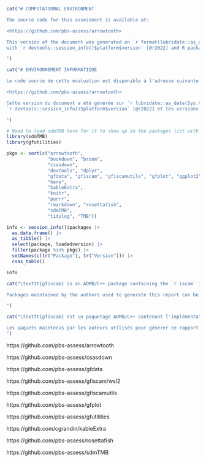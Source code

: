 ```r
cat("# COMPUTATIONAL ENVIRONMENT

The source code for this assessment is available at:

<https://github.com/pbs-assess/arrowtooth>

This version of the document was generated on `r format(lubridate::as_date(Sys.time()), format = '%a %b %d, %Y')`
with `r devtools::session_info()$platform$version` [@r2022] and R package versions:

")
```

```r
cat("# ENVIRONNEMENT INFORMATIQUE

Le code source de cette évaluation est disponible à l'adresse suivante:

<https://github.com/pbs-assess/arrowtooth>

Cette version du document a été générée sur `r lubridate::as_date(Sys.time())` avec
`r devtools::session_info()$platform$version` [@r2022] et les versions du paquet R:

")
```

```r

# Need to load sdmTMB here for it to show up in the packages list with version number
library(sdmTMB)
library(gfutilities)

pkgs <- sort(c("arrowtooth",
               "bookdown", "broom",
               "csasdown",
               "devtools", "dplyr",
               "gfdata", "gfiscam", "gfiscamutils", "gfplot", "ggplot2", "glmmTMB", "gridExtra",
               "here",
               "kableExtra",
               "knitr",
               "purrr",
               "rmarkdown", "rosettafish",
               "sdmTMB",
               "tidylog", "TMB"))

info <- session_info()$packages |> 
  as.data.frame() |> 
  as_tibble() |> 
  select(package, loadedversion) |> 
  filter(package %in% pkgs) |> 
  setNames(c(tr("Package"), tr("Version"))) |>
  csas_table()

info
```

```r
cat("\texttt{gfiscam} is an ADMB/C++ package containing the `r iscam` implementation used in this assessment and has a GitHub repository (link below).

Packages maintained by the authors used to generate this report can be viewed at:

")
```

```r
cat("\texttt{gfiscam} est un paquetage ADMB/C++ contenant l'implémentation de `r iscam` utilisée dans cette évaluation et dispose d'un dépôt GitHub (lien ci-dessous).

Les paquets maintenus par les auteurs utilisés pour générer ce rapport peuvent être consultés à l'adresse suivante :
")
```

https://github.com/pbs-assess/arrowtooth

https://github.com/pbs-assess/csasdown

https://github.com/pbs-assess/gfdata

https://github.com/pbs-assess/gfiscam/wsl2

https://github.com/pbs-assess/gfiscamutils

https://github.com/pbs-assess/gfplot

https://github.com/pbs-assess/gfutilities

https://github.com/cgrandin/kableExtra

https://github.com/pbs-assess/rosettafish

https://github.com/pbs-assess/sdmTMB

\clearpage
